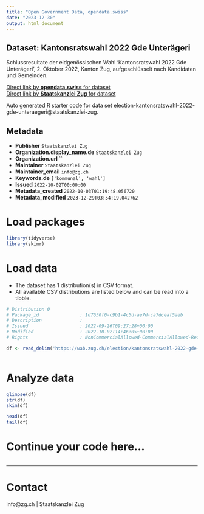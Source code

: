 ```yaml
---
title: "Open Government Data, opendata.swiss"
date: "2023-12-30"
output: html_document
---
```


## Dataset: Kantonsratswahl 2022 Gde Unterägeri

Schlussresultate der eidgenössischen Wahl 'Kantonsratswahl 2022 Gde Unterägeri', 2. Oktober 2022, Kanton Zug, aufgeschlüsselt nach Kandidaten und Gemeinden.

[Direct link by **opendata.swiss** for dataset](https://opendata.swiss/de/dataset/kantonsratswahl-2022-gde-unterageri)<br>
[Direct link by **Staatskanzlei Zug** for dataset](https://wab.zug.ch/election/kantonsratswahl-2022-gde-unteraegeri/data)

Auto generated R starter code for data set election-kantonsratswahl-2022-gde-unteraegeri@staatskanzlei-zug.

## Metadata

- **Publisher** `Staatskanzlei Zug`
- **Organization.display_name.de** `Staatskanzlei Zug`
- **Organization.url** ``
- **Maintainer** `Staatskanzlei Zug`
- **Maintainer_email** `info@zg.ch`
- **Keywords.de** `['kommunal', 'wahl']`
- **Issued** `2022-10-02T00:00:00`
- **Metadata_created** `2022-10-03T01:19:48.056720`
- **Metadata_modified** `2023-12-29T03:54:19.042762`


# Load packages

```r

library(tidyverse)
library(skimr)

```

# Load data

-   The dataset has 1 distribution(s) in CSV format.
-   All available CSV distributions are listed below and can be read into a tibble.

```r

# Distribution 0
# Package_id               : 1d7650f0-c9b1-4c5d-ae7d-ca7dceaf5aeb
# Description              : 
# Issued                   : 2022-09-26T09:27:28+00:00
# Modified                 : 2022-10-02T14:46:05+00:00
# Rights                   : NonCommercialAllowed-CommercialAllowed-ReferenceRequired

df <- read_delim('https://wab.zug.ch/election/kantonsratswahl-2022-gde-unteraegeri/data-csv')



```

# Analyze data

```r

glimpse(df)
str(df)
skim(df)

head(df)
tail(df)

```

# Continue your code here...

```r

```

------------------------------------------------------------------------

# Contact

info@zg.ch | Staatskanzlei Zug
